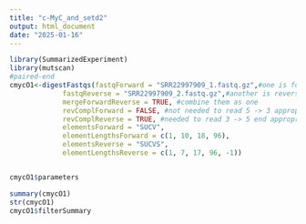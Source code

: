 ```yaml
---
title: "c-MyC_and_setd2"
output: html_document
date: "2025-01-16"
---
```


```r
library(SummarizedExperiment)
library(mutscan)
#paired-end
cmycO1<-digestFastqs(fastqForward = "SRR22997909_1.fastq.gz",#one is forward
             fastqReverse = "SRR22997909_2.fastq.gz",#another is reverse
             mergeForwardReverse = TRUE, #combine them as one
             revComplForward = FALSE, #not needed to read 5 -> 3 appropriately
             revComplReverse = TRUE, #needed to read 3 -> 5 end appropriately
             elementsForward = "SUCV", 
             elementLengthsForward = c(1, 10, 18, 96),
             elementsReverse = "SUCVS", 
             elementLengthsReverse = c(1, 7, 17, 96, -1))


cmycO1$parameters

summary(cmycO1)
str(cmycO1)
cmycO1$filterSummary
```
